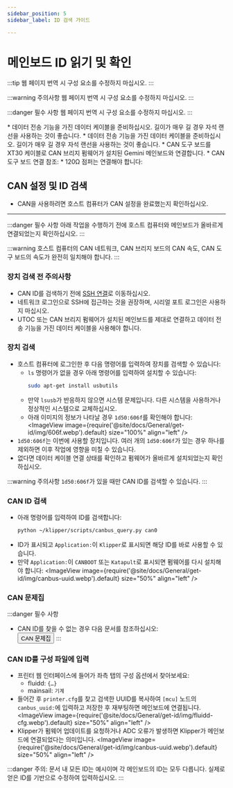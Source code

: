 ```yaml
---
sidebar_position: 5
sidebar_label: ID 검색 가이드

---
```



# 메인보드 ID 읽기 및 확인

:::tip
웹 페이지 번역 시 구성 요소를 수정하지 마십시오.
:::

:::warning 주의사항
웹 페이지 번역 시 구성 요소를 수정하지 마십시오.
:::

:::danger 필수 사항
웹 페이지 번역 시 구성 요소를 수정하지 마십시오.
:::

<Tabs>
<TabItem value="usb" label="USB ID 가져오기" default>
* 데이터 전송 기능을 가진 데이터 케이블을 준비하십시오. 길이가 매우 길 경우 자석 랜선을 사용하는 것이 좋습니다.

<GetUsbID />
</TabItem>

<TabItem value="can" label="USB 브리지 CAN ID 가져오기">
* 데이터 전송 기능을 가진 데이터 케이블을 준비하십시오. 길이가 매우 길 경우 자석 랜선을 사용하는 것이 좋습니다.
* CAN 도구 보드를 XT30 케이블로 CAN 브리지 펌웨어가 설치된 Gemini 메인보드와 연결합니다.
* CAN 도구 보드 연결 참조:
    <ImageView image={require('@site/docs/ProductDoc/MainBoard/fly-c/fly-c8/flash/img/canbridge.webp').default} size="80%" align="left" />
* 120Ω 점퍼는 연결해야 합니다:
    <ImageView image={require('@site/docs/ProductDoc/MainBoard/fly-c/fly-c8/flash/img/120.webp').default} size="80%" align="left" />

## CAN 설정 및 ID 검색

* CAN을 사용하려면 호스트 컴퓨터가 CAN 설정을 완료했는지 확인하십시오.

---

:::danger 필수 사항
아래 작업을 수행하기 전에 호스트 컴퓨터와 메인보드가 올바르게 연결되었는지 확인하십시오.
:::

:::warning
호스트 컴퓨터의 CAN 네트워크, CAN 브리지 보드의 CAN 속도, CAN 도구 보드의 속도가 완전히 일치해야 합니다.
:::

### 장치 검색 전 주의사항

* CAN ID를 검색하기 전에 [SSH 연결](/docs/DebugDoc/BasicTutorial/index.mdx "클릭하여 이동")로 이동하십시오.
* 네트워크 로그인으로 SSH에 접근하는 것을 권장하며, 시리얼 포트 로그인은 사용하지 마십시오.
* UTOC 또는 CAN 브리지 펌웨어가 설치된 메인보드를 제대로 연결하고 데이터 전송 기능을 가진 데이터 케이블을 사용해야 합니다.

### 장치 검색

* 호스트 컴퓨터에 로그인한 후 다음 명령어를 입력하여 장치를 검색할 수 있습니다:
    * `ls` 명령어가 없을 경우 아래 명령어를 입력하여 설치할 수 있습니다:
        ```bash
        sudo apt-get install usbutils
        ```
    * 만약 `lsusb`가 반응하지 않으면 시스템 문제입니다. 다른 시스템을 사용하거나 정상적인 시스템으로 교체하십시오.
    * 아래 이미지의 정보가 나타날 경우 `1d50:606f`를 확인해야 합니다:
        <ImageView image={require('@site/docs/General/get-id/img/606f.webp').default} size="100%" align="left" />
* `1d50:606f`는 이번에 사용할 장치입니다. 여러 개의 `1d50:606f`가 있는 경우 하나를 제외하면 이후 작업에 영향을 미칠 수 있습니다.
* 없다면 데이터 케이블 연결 상태를 확인하고 펌웨어가 올바르게 설치되었는지 확인하십시오.

:::warning 주의사항
`1d50:606f`가 있을 때만 CAN ID를 검색할 수 있습니다.
:::

### CAN ID 검색

* 아래 명령어를 입력하여 ID를 검색합니다:
    ```bash
    python ~/klipper/scripts/canbus_query.py can0
    ```
* ID가 표시되고 `Application:`이 `Klipper`로 표시되면 해당 ID를 바로 사용할 수 있습니다.
* 만약 `Application:`이 `CANBOOT` 또는 `Katapult`로 표시되면 펌웨어를 다시 설치해야 합니다:
    <ImageView image={require('@site/docs/General/get-id/img/canbus-uuid.webp').default} size="50%" align="left" />

### CAN 문제집

:::danger 필수 사항
* CAN ID를 찾을 수 없는 경우 다음 문서를 참조하십시오:  
    <Button variant="contained" disableElevation component="a" rel="noopener" href="/docs/DebugDoc/faq/klipper_can">CAN 문제집</Button>
:::

### CAN ID를 구성 파일에 입력

* 프린터 웹 인터페이스에 들어가 좌측 탭의 구성 옵션에서 찾아보세요:
    * fluidd: `{…}`
    * mainsail: `기계`
* 들어간 후 `printer.cfg`를 찾고 검색한 UUID를 복사하여 `[mcu]` 노드의 `canbus_uuid:`에 입력하고 저장한 후 재부팅하면 메인보드에 연결됩니다.
    <ImageView image={require('@site/docs/General/get-id/img/fluidd-cfg.webp').default} size="50%" align="left" />
* Klipper가 펌웨어 업데이트를 요청하거나 ADC 오류가 발생하면 Klipper가 메인보드에 연결되었다는 의미입니다.
    <ImageView image={require('@site/docs/General/get-id/img/canbus-uuid.webp').default} size="50%" align="left" />

:::danger
주의: 문서 내 모든 ID는 예시이며 각 메인보드의 ID는 모두 다릅니다. 실제로 얻은 ID를 기반으로 수정하여 입력하십시오.
:::

</TabItem>
</Tabs>
